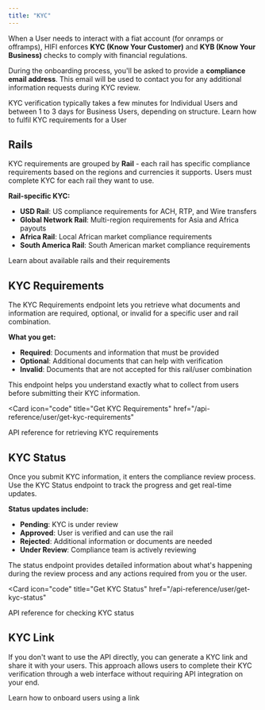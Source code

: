 ```yaml
---
title: "KYC"
---
```


When a User needs to interact with a fiat account (for onramps or offramps), HIFI enforces **KYC (Know Your Customer)** and **KYB (Know Your Business)** checks to comply with financial regulations.

During the onboarding process, you'll be asked to provide a **compliance email
address**. This email will be used to contact you for any additional
information requests during KYC review.

<Note>
  KYC verification typically takes a few minutes for Individual Users and
  between 1 to 3 days for Business Users, depending on structure.
</Note>

<Card icon="user" title="Submit KYC" href="/guides/screen/submit-kyc">
  Learn how to fulfil KYC requirements for a User
</Card>

## Rails

KYC requirements are grouped by **Rail** - each rail has specific compliance requirements based on the regions and currencies it supports. Users must complete KYC for each rail they want to use.

**Rail-specific KYC:**

- **USD Rail**: US compliance requirements for ACH, RTP, and Wire transfers
- **Global Network Rail**: Multi-region requirements for Asia and Africa payouts
- **Africa Rail**: Local African market compliance requirements
- **South America Rail**: South American market compliance requirements

<Card icon="unlock" title="Rails" href="/docs/fiat/rails">
  Learn about available rails and their requirements
</Card>

## KYC Requirements

The KYC Requirements endpoint lets you retrieve what documents and information are required, optional, or invalid for a specific user and rail combination.

**What you get:**

- **Required**: Documents and information that must be provided
- **Optional**: Additional documents that can help with verification
- **Invalid**: Documents that are not accepted for this rail/user combination

This endpoint helps you understand exactly what to collect from users before submitting their KYC information.

<Card
  icon="code"
  title="Get KYC Requirements"
  href="/api-reference/user/get-kyc-requirements"
>
  API reference for retrieving KYC requirements
</Card>

## KYC Status

Once you submit KYC information, it enters the compliance review process. Use the KYC Status endpoint to track the progress and get real-time updates.

**Status updates include:**

- **Pending**: KYC is under review
- **Approved**: User is verified and can use the rail
- **Rejected**: Additional information or documents are needed
- **Under Review**: Compliance team is actively reviewing

The status endpoint provides detailed information about what's happening during the review process and any actions required from you or the user.

<Card
  icon="code"
  title="Get KYC Status"
  href="/api-reference/user/get-kyc-status"
>
  API reference for checking KYC status
</Card>

## KYC Link

If you don't want to use the API directly, you can generate a KYC link and share it with your users. This approach allows users to complete their KYC verification through a web interface without requiring API integration on your end.

<Card icon="link" title="KYC Link" href="/docs/users/kyc-link">
  Learn how to onboard users using a link
</Card>
